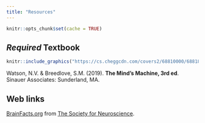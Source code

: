```yaml
---
title: "Resources"
---
```


```r
knitr::opts_chunk$set(cache = TRUE)
```

## *Required* Textbook

```r
knitr::include_graphics("https://cs.cheggcdn.com/covers2/68810000/68818698_1546992293_Width288.jpg")
```

Watson, N.V. & Breedlove, S.M. (2019). **The Mind's Machine, 3rd ed**. Sinauer Associates: Sunderland, MA.

## Web links

[BrainFacts.org](http://www.brainfacts.org) from [The Society for Neuroscience](http://sfn.org).
